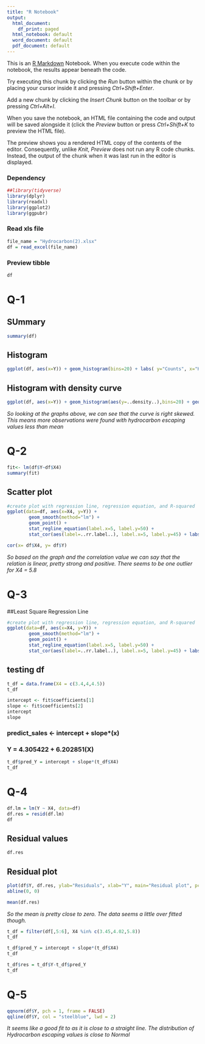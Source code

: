 ```yaml
---
title: "R Notebook"
output:
  html_document:
    df_print: paged
  html_notebook: default
  word_document: default
  pdf_document: default
---
```


This is an [R Markdown](http://rmarkdown.rstudio.com) Notebook. When you execute code within the notebook, the results appear beneath the code. 

Try executing this chunk by clicking the *Run* button within the chunk or by placing your cursor inside it and pressing *Ctrl+Shift+Enter*. 



Add a new chunk by clicking the *Insert Chunk* button on the toolbar or by pressing *Ctrl+Alt+I*.

When you save the notebook, an HTML file containing the code and output will be saved alongside it (click the *Preview* button or press *Ctrl+Shift+K* to preview the HTML file).

The preview shows you a rendered HTML copy of the contents of the editor. Consequently, unlike *Knit*, *Preview* does not run any R code chunks. Instead, the output of the chunk when it was last run in the editor is displayed.

### Dependency
```r
##library(tidyverse)
library(dplyr)
library(readxl)
library(ggplot2)
library(ggpubr)
```


### Read xls file
```r
file_name = "Hydrocarbon(2).xlsx"
df = read_excel(file_name)
```
### Preview tibble
```r
df
```

# Q-1
## SUmmary
```r
summary(df)
```

## Histogram
```r
ggplot(df, aes(x=Y)) + geom_histogram(bins=20) + labs( y="Counts", x="Hydrocarbon escaping")
```

## Histogram with density curve

```r
ggplot(df, aes(x=Y)) + geom_histogram(aes(y=..density..),bins=20) + geom_density(alpha=.2)+ labs( y="Density", x="Hydrocarbon escaping")
```

*So looking at the graphs above, we can see that the curve is right skewed. This means more observations were found with hydrocarbon escaping values less than mean*



# Q-2

```r
fit<- lm(df$Y~df$X4)
summary(fit)
```
## Scatter plot
```r
#create plot with regression line, regression equation, and R-squared
ggplot(data=df, aes(x=X4, y=Y)) +
        geom_smooth(method="lm") +
        geom_point() +
        stat_regline_equation(label.x=5, label.y=50) +
        stat_cor(aes(label=..rr.label..), label.x=5, label.y=45) + labs( x="Petrol Pressure", y="Hydrocarbon escaping")
```

```r
cor(x= df$X4, y= df$Y)
```

*So based on the graph and the correlation value we can say that the relation is linear, pretty strong and positive. There seems to be one outlier for X4 = 5.8*


# Q-3


##Least Square Regression Line
```r
#create plot with regression line, regression equation, and R-squared
ggplot(data=df, aes(x=X4, y=Y)) +
        geom_smooth(method="lm") +
        geom_point() +
        stat_regline_equation(label.x=5, label.y=50) +
        stat_cor(aes(label=..rr.label..), label.x=5, label.y=45) + labs( x="Petrol Pressure", y="Hydrocarbon escaping")
```
## testing df
```r
t_df = data.frame(X4 = c(3.4,4,4.5))
t_df
```
```r
intercept <- fit$coefficients[1]
slope <- fit$coefficients[2]
intercept
slope
```

### predict_sales <- intercept + slope*(x)

### Y = 4.305422 + 6.202851(X)
```r
t_df$pred_Y = intercept + slope*(t_df$X4)
t_df
```

# Q-4

```r
df.lm = lm(Y ~ X4, data=df) 
df.res = resid(df.lm)
df
```
## Residual values
```r
df.res
```





## Residual plot
```r
plot(df$Y, df.res, ylab="Residuals", xlab="Y", main="Residual plot", pch=19) 
abline(0, 0)
```

```r
mean(df.res)
```
*So the mean is pretty close to zero. The data seems a little over fitted though.*

```r
t_df = filter(df[,5:6], X4 %in% c(3.45,4.02,5.8))
t_df
```

```r
t_df$pred_Y = intercept + slope*(t_df$X4)
t_df
```



```r
t_df$res = t_df$Y-t_df$pred_Y
t_df
```

# Q-5

```r
qqnorm(df$Y, pch = 1, frame = FALSE)
qqline(df$Y, col = "steelblue", lwd = 2)
```

*It seems like a good fit to as it is close to a straight line. The distribution of Hydrocarbon escaping values is close to Normal*







